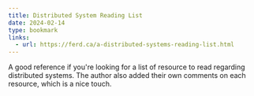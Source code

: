 ```yaml
---
title: Distributed System Reading List
date: 2024-02-14
type: bookmark
links:
  - url: https://ferd.ca/a-distributed-systems-reading-list.html
---
```


A good reference if you're looking for a list of resource to read regarding distributed systems. The author
also added their own comments on each resource, which is a nice touch.
